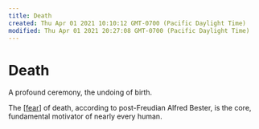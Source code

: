 ```yaml
---
title: Death
created: Thu Apr 01 2021 10:10:12 GMT-0700 (Pacific Daylight Time)
modified: Thu Apr 01 2021 20:27:08 GMT-0700 (Pacific Daylight Time)
---
```


# Death

A profound ceremony, the undoing of birth.

The [[fear]] of death, according to post-Freudian Alfred Bester, is the core, fundamental motivator of nearly every human.

[//begin]: # "Autogenerated link references for markdown compatibility"
[fear]: fear "Fear"
[//end]: # "Autogenerated link references"